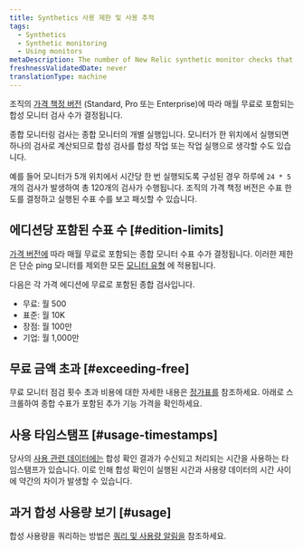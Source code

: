```yaml
---
title: Synthetics 사용 제한 및 사용 추적
tags:
  - Synthetics
  - Synthetic monitoring
  - Using monitors
metaDescription: The number of New Relic synthetic monitor checks that are included per month with each pricing edition.
freshnessValidatedDate: never
translationType: machine
---
```


조직의 [가격 책정 버전](https://newrelic.com/pricing) (Standard, Pro 또는 Enterprise)에 따라 매월 무료로 포함되는 합성 모니터 검사 수가 결정됩니다.

종합 모니터링 검사는 종합 모니터의 개별 실행입니다. 모니터가 한 위치에서 실행되면 하나의 검사로 계산되므로 합성 검사를 합성 작업 또는 작업 실행으로 생각할 수도 있습니다.

예를 들어 모니터가 5개 위치에서 시간당 한 번 실행되도록 구성된 경우 하루에 `24 * 5` 개의 검사가 발생하여 총 120개의 검사가 수행됩니다. 조직의 가격 책정 버전은 수표 한도를 결정하고 실행된 수표 수를 보고 패싯할 수 있습니다.

## 에디션당 포함된 수표 수 [#edition-limits]

[가격 버전에](https://newrelic.com/pricing) 따라 매월 무료로 포함되는 종합 모니터 수표 수가 결정됩니다. 이러한 제한은 단순 ping 모니터를 제외한 모든 [모니터 유형](/docs/synthetics/synthetic-monitoring/getting-started/types-synthetic-monitors) 에 적용됩니다.

다음은 각 가격 에디션에 무료로 포함된 종합 검사입니다.

* 무료: 월 500
* 표준: 월 10K
* 장점: 월 100만
* 기업: 월 1,000만

## 무료 금액 초과 [#exceeding-free]

무료 모니터 점검 횟수 초과 비용에 대한 자세한 내용은 [정가표를](/docs/licenses/license-information/usage-plans/new-relic-usage-plan/#list-price) 참조하세요. 아래로 스크롤하여 종합 수표가 포함된 추가 기능 가격을 확인하세요.

## 사용 타임스탬프 [#usage-timestamps]

당사의 [사용 관련 데이터에는](/docs/accounts/accounts-billing/new-relic-one-pricing-billing/usage-queries-alerts) 합성 확인 결과가 수신되고 처리되는 시간을 사용하는 타임스탬프가 있습니다. 이로 인해 합성 확인이 실행된 시간과 사용량 데이터의 시간 사이에 약간의 차이가 발생할 수 있습니다.

## 과거 합성 사용량 보기 [#usage]

합성 사용량을 쿼리하는 방법은 [쿼리 및 사용량 알림을](/docs/accounts/accounts-billing/new-relic-one-pricing-billing/usage-queries-alerts/#synthetics-usage) 참조하세요.
